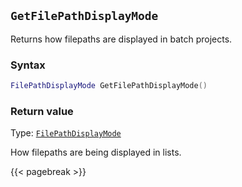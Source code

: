 ## `GetFilePathDisplayMode`

Returns how filepaths\index{file paths!display in batch projects} are displayed in batch projects.

### Syntax {-}

``` .lua
FilePathDisplayMode GetFilePathDisplayMode()
```

### Return value {-}

Type: [`FilePathDisplayMode`](#filepathdisplaymode)

How filepaths are being displayed in lists.

{{< pagebreak >}}
